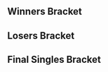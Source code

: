 {{DISPLAYTITLE:Battlegrounds 2: ''Melee'' Singles Bracket}}{{SetGame|melee}}
{{tabs static
|name1=Overview
|link1=Battlegrounds/2/Melee
|name2=Singles Pools
|link2=Battlegrounds/2/Melee/Singles Pools
|name3=Singles Bracket
|link3=Battlegrounds/2/Melee/Singles Bracket
|name4=Doubles Bracket
|link4=Battlegrounds/2/Melee/Doubles Bracket
|This=3
}}
==Winners Bracket==
{{16DEWBracketA2

|r1m1p1=Kage |r1m1p1flag=ca |r1m1p1score=2 |r1m1win=1
|r1m1p2=Tuesday |r1m1p2flag=us |r1m1p2score=0
|r1m2p1=BestfriendJohn |r1m2p1flag=us |r1m2p1score=2 |r1m2win=1
|r1m2p2=Chandy |r1m2p2flag=us |r1m2p2score=0
|r1m3p1=ALP |r1m3p1flag=us |r1m3p1score=2 |r1m3win=1
|r1m3p2=Stripes |r1m3p2flag=us |r1m3p2score=0
|r1m4p1=Dawn |r1m4p1flag=us |r1m4p1score=0 |r1m4win=2
|r1m4p2=Mouf |r1m4p2flag=us |r1m4p2score=2
|r1m5p1=Uncle mojo |r1m5p1flag=us |r1m5p1score=2 |r1m5win=1
|r1m5p2=Alex |r1m5p2flag=us |r1m5p2score=0
|r1m6p1=TSC |r1m6p1flag=ve |r1m6p1score=2 |r1m6win=1
|r1m6p2=rayzorium |r1m6p2flag=us |r1m6p2score=0
|r1m7p1=Jake13 |r1m7p1flag=us |r1m7p1score=1 |r1m7win=2
|r1m7p2=Jonjon |r1m7p2flag=us |r1m7p2score=2
|r1m8p1=Strawhat |r1m8p1flag=us |r1m8p1score=2 |r1m8win=1
|r1m8p2=JF |r1m8p2flag=us |r1m8p2score=1

|r2m1p1=Kage |r2m1p1flag=ca |r2m1p1score=2 |r2m1win=1
|r2m1p2=BestfriendJohn |r2m1p2flag=us |r2m1p2score=0
|r2m2p1=ALP |r2m2p1flag=us |r2m2p1score=2 |r2m2win=1
|r2m2p2=Mouf |r2m2p2flag=us |r2m2p2score=1
|r2m3p1=Uncle mojo |r2m3p1flag=us |r2m3p1score=2 |r2m3win=1
|r2m3p2=TSC |r2m3p2flag=ve |r2m3p2score=0
|r2m4p1=Jonjon |r2m4p1flag=us |r2m4p1score=1 |r2m4win=2
|r2m4p2=Strawhat |r2m4p2flag=us |r2m4p2score=2

|r3m1p1=Kage |r3m1p1flag=ca |r3m1p1score=3 |r3m1win=1
|r3m1p2=ALP |r3m1p2flag=us |r3m1p2score=1
|r3m2p1=Uncle mojo |r3m2p1flag=us |r3m2p1score=3 |r3m2win=1
|r3m2p2=Strawhat |r3m2p2flag=us |r3m2p2score=0

|r4m1p1=Kage |r4m1p1flag=ca |r4m1p1score={{win}} |r4m1win=1
|r4m1p2=Uncle mojo |r4m1p2flag=us |r4m1p2score=
}}
==Losers Bracket==
{{32DELBracketSmwA
|tourneylink=Battlegrounds/2/Melee
|tourneyname=Battlegrounds 2
|l1placement=25-32
|l2placement=17-24
|l3placement=13-16
|l4placement=9-12
|l5placement=7-8
|l6placement=5-6

|l1m1p1=Trademark |l1m1p1flag=us |l1m1p1score=2 |l1m1win=1
|l1m1p2=Volume |l1m1p2flag=us |l1m1p2score=0
|l1m2p1=JediJake |l1m2p1flag=us |l1m2p1score=1 |l1m2win=2
|l1m2p2=KBarry |l1m2p2flag=us |l1m2p2score=2
|l1m3p1=Nobody's Hero |l1m3p1flag=us |l1m3p1score=1 |l1m3win=2
|l1m3p2=Zave |l1m3p2flag=us |l1m3p2score=2
|l1m4p1=Tapsody |l1m4p1flag=us |l1m4p1score=0 |l1m4win=2
|l1m4p2=minymidge |l1m4p2flag=us |l1m4p2score=2
|l1m5p1=SpaceWaste |l1m5p1flag=us |l1m5p1score=1 |l1m5win=2
|l1m5p2=Kohai |l1m5p2flag=us |l1m5p2score=2
|l1m6p1=Worth |l1m6p1flag=us |l1m6p1score=2 |l1m6win=1
|l1m6p2=52pickup |l1m6p2flag=us |l1m6p2score=1
|l1m7p1=SkillJKfalco |l1m7p1flag=us |l1m7p1score={{win}} |l1m7win=1
|l1m7p2=Kamikaze |l1m7p2flag=us |l1m7p2score=DQ
|l1m8p1=P2thedr |l1m8p1flag=us |l1m8p1score=1 |l1m8win=2
|l1m8p2=Anytime99 |l1m8p2flag=us |l1m8p2score=2

|l2m1p1=Tuesday |l2m1p1flag=us |l2m1p1score=2 |l2m1win=1
|l2m1p2=Trademark |l2m1p2flag=us |l2m1p2score=0
|l2m2p1=Chandy |l2m2p1flag=us |l2m2p1score=2 |l2m2win=1
|l2m2p2=KBarry |l2m2p2flag=us |l2m2p2score=0
|l2m3p1=Stripes |l2m3p1flag=us |l2m3p1score=1 |l2m3win=2
|l2m3p2=Zave |l2m3p2flag=us |l2m3p2score=2
|l2m4p1=Dawn |l2m4p1flag=us |l2m4p1score=2 |l2m4win=1
|l2m4p2=minymidge |l2m4p2flag=us |l2m4p2score=0
|l2m5p1=Alex |l2m5p1flag=us |l2m5p1score=2 |l2m5win=1
|l2m5p2=Kohai |l2m5p2flag=us |l2m5p2score=0
|l2m6p1=rayzorium |l2m6p1flag=us |l2m6p1score=2 |l2m6win=1
|l2m6p2=Worth |l2m6p2flag=us |l2m6p2score=0
|l2m7p1=Jake13 |l2m7p1flag=us |l2m7p1score=2 |l2m7win=1
|l2m7p2=SkillJKfalco |l2m7p2flag=us |l2m7p2score=0
|l2m8p1=JF |l2m8p1flag=us |l2m8p1score=2 |l2m8win=1
|l2m8p2=Anytime99 |l2m8p2flag=us |l2m8p2score=0

|l3m1p1=Tuesday |l3m1p1flag=us |l3m1p1score=2 |l3m1win=1
|l3m1p2=Chandy |l3m1p2flag=us |l3m1p2score=0
|l3m2p1=Zave |l3m2p1flag=us |l3m2p1score=0 |l3m2win=2
|l3m2p2=Dawn |l3m2p2flag=us |l3m2p2score=2
|l3m3p1=Alex |l3m3p1flag=us |l3m3p1score=0 |l3m3win=2
|l3m3p2=rayzorium |l3m3p2flag=us |l3m3p2score=2
|l3m4p1=Jake13 |l3m4p1flag=us |l3m4p1score=2 |l3m4win=1
|l3m4p2=JF |l3m4p2flag=us |l3m4p2score=1

|l4m1p1=Jonjon |l4m1p1flag=us |l4m1p1score=2 |l4m1win=1
|l4m1p2=Tuesday |l4m1p2flag=us |l4m1p2score=0
|l4m2p1=TSC |l4m2p1flag=ve |l4m2p1score=1 |l4m2win=2
|l4m2p2=Dawn |l4m2p2flag=us |l4m2p2score=2
|l4m3p1=Mouf |l4m3p1flag=us |l4m3p1score=2 |l4m3win=1
|l4m3p2=rayzorium |l4m3p2flag=us |l4m3p2score=1
|l4m4p1=BestfriendJohn |l4m4p1flag=us |l4m4p1score=1 |l4m4win=2
|l4m4p2=Jake13 |l4m4p2flag=us |l4m4p2score=2

|l5m1p1=Jonjon |l5m1p1flag=us |l5m1p1score=1 |l5m1win=2
|l5m1p2=Dawn |l5m1p2flag=us |l5m1p2score=3
|l5m2p1=Mouf |l5m2p1flag=us |l5m2p1score= |l5m2win=2
|l5m2p2=Jake13 |l5m2p2flag=us |l5m2p2score={{win}}

|l6m1p1=ALP |l6m1p1flag=us |l6m1p1score={{win}} |l6m1win=1
|l6m1p2=Dawn |l6m1p2flag=us |l6m1p2score=
|l6m2p1=Strawhat |l6m2p1flag=us |l6m2p1score= |l6m2win=2
|l6m2p2=Jake13 |l6m2p2flag=us |l6m2p2score={{win}}
}}
<onlyinclude>
==Final Singles Bracket==
{{DEFinalSmwBracket
|tourneylink=Battlegrounds/2/Melee
|tourneyname=Battlegrounds 2
|l1placement=4
|r2placement=3
|r3loserplacement=2
|r3winnerplacement=1

<!-- FROM WINNERS -->
|r1m1p1=Kage |r1m1p1flag=ca |r1m1p1score={{win}}
|r1m1p2=Mojo |r1m1p2flag=us |r1m1p2score=
|r1m1win=1

<!-- FROM LOSERS -->
|l1m1p1=ALP |l1m1p1flag=us |l1m1p1score=
|l1m1p2=Jake13 |l1m1p2flag=us |l1m1p2score={{win}}
|l1m1win=2

<!-- LOSERS FINALS -->
|r2m1p1=Mojo|r2m1p1flag=us |r2m1p1score={{win}}
|r2m1p2=Jake13|r2m1p2flag=us |r2m1p2score=
|r2m1win=1

<!-- GRAND FINALS -->
|r3m1p1=Kage |r3m1p1flag=ca|r3m1p1score={{win}}
|r3m1p2=Mojo |r3m1p2flag=us|r3m1p2score=
|r3m1win=1
}}
</onlyinclude>
